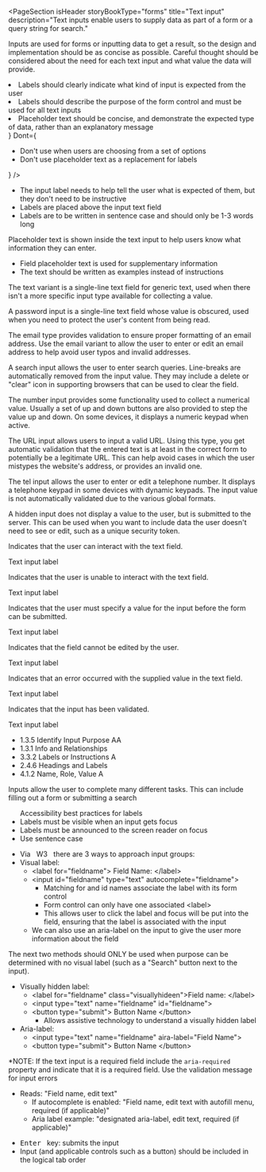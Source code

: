 
<PageSection
  isHeader
  storyBookType="forms"
  title="Text input"
  description="Text inputs enable users to supply data as part of a form or a query string for search."
></PageSection>

<PageSection title="Usage">
  <p>
    Inputs are used for forms or inputting data to get a result, so the design and implementation
    should be as concise as possible. Careful thought should be considered about the need for each
    text input and what value the data will provide.
  </p>
</PageSection>

<PageSection title="Best practices">
  <BestPractices
    Do={
      <ul>
        <li>Labels should clearly indicate what kind of input is expected from the user</li>
        <li>
          Labels should describe the purpose of the form control and must be used for all text
          inputs
        </li>
        <li>
          Placeholder text should be concise, and demonstrate the expected type of data, rather than
          an explanatory message
        </li>
      </ul>
    }
    Dont={
      <ul>
        <li>Don't use when users are choosing from a set of options</li>
        <li>Don't use placeholder text as a replacement for labels</li>
      </ul>
    }
  />
</PageSection>

<PageSection title="Content guidelines">
  <PageSection subSectionLevel={1} title="Labels">
    <ul>
      <li>
        The input label needs to help tell the user what is expected of them, but they don't need to
        be instructive
      </li>
      <li>Labels are placed above the input text field</li>
      <li>Labels are to be written in sentence case and should only be 1-3 words long</li>
    </ul>
  </PageSection>
  <PageSection subSectionLevel={1} title="Placeholder text">
    <p>
      Placeholder text is shown inside the text input to help users know what information they can
      enter.
    </p>
    <ul>
      <li>Field placeholder text is used for supplementary information</li>
      <li>The text should be written as examples instead of instructions</li>
    </ul>
  </PageSection>
</PageSection>

<PageSection title="Variants">
  <PageSection subSectionLevel={1} title="Text">
    <p>
      The text variant is a single-line text field for generic text, used when there isn't a more
      specific input type available for collecting a value.
    </p>
    <Canvas>
      <PharosTextInput type="text" placeholder="text"></PharosTextInput>
    </Canvas>
  </PageSection>
  <PageSection subSectionLevel={1} title="Password">
    <p>
      A password input is a single-line text field whose value is obscured, used when you need to
      protect the user's content from being read.
    </p>
    <Canvas>
      <PharosTextInput type="password" value="password"></PharosTextInput>
    </Canvas>
  </PageSection>
  <PageSection subSectionLevel={1} title="Email">
    <p>
      The email type provides validation to ensure proper formatting of an email address. Use the
      email variant to allow the user to enter or edit an email address to help avoid user typos and
      invalid addresses.
    </p>
    <Canvas>
      <PharosTextInput type="email" value="name@provider.com"></PharosTextInput>
    </Canvas>
  </PageSection>
  <PageSection subSectionLevel={1} title="Search">
    <p>
      A search input allows the user to enter search queries. Line-breaks are automatically removed
      from the input value. They may include a delete or "clear" icon in supporting browsers that
      can be used to clear the field.
    </p>
    <Canvas>
      <PharosTextInput type="search" value="my query"></PharosTextInput>
    </Canvas>
  </PageSection>
  <PageSection subSectionLevel={1} title="Number">
    <p>
      The number input provides some functionality used to collect a numerical value. Usually a set
      of up and down buttons are also provided to step the value up and down. On some devices, it
      displays a numeric keypad when active.
    </p>
    <Canvas>
      <PharosTextInput type="number" value="1234"></PharosTextInput>
    </Canvas>
  </PageSection>
  <PageSection subSectionLevel={1} title="URL">
    <p>
      The URL input allows users to input a valid URL. Using this type, you get automatic validation
      that the entered text is at least in the correct form to potentially be a legitimate URL. This
      can help avoid cases in which the user mistypes the website's address, or provides an invalid
      one.
    </p>
    <Canvas>
      <PharosTextInput type="url" value="https://pharos.jstor.org/"></PharosTextInput>
    </Canvas>
  </PageSection>
  <PageSection subSectionLevel={1} title="Tel">
    <p>
      The tel input allows the user to enter or edit a telephone number. It displays a telephone
      keypad in some devices with dynamic keypads. The input value is not automatically validated
      due to the various global formats.
    </p>
    <Canvas>
      <PharosTextInput type="tel" value="9999999999"></PharosTextInput>
    </Canvas>
  </PageSection>
  <PageSection subSectionLevel={1} title="Hidden">
    <p>
      A hidden input does not display a value to the user, but is submitted to the server. This can
      be used when you want to include data the user doesn't need to see or edit, such as a unique
      security token.
    </p>
    <Canvas>
      <PharosTextInput type="hidden" value="HiddenValue"></PharosTextInput>
    </Canvas>
  </PageSection>
</PageSection>

<PageSection title="State">
  <PageSection subSectionLevel={1} title="Default">
    <p>Indicates that the user can interact with the text field.</p>
    <Canvas>
      <PharosTextInput>
        <span slot="label">Text input label</span>
      </PharosTextInput>
    </Canvas>
  </PageSection>
  <PageSection subSectionLevel={1} title="Disabled">
    <p>Indicates that the user is unable to interact with the text field.</p>
    <Canvas>
      <PharosTextInput disabled>
        <span slot="label">Text input label</span>
      </PharosTextInput>
    </Canvas>
  </PageSection>
  <PageSection subSectionLevel={1} title="Required">
    <p>
      Indicates that the user must specify a value for the input before the form can be submitted.
    </p>
    <Canvas>
      <PharosTextInput required>
        <span slot="label">Text input label</span>
      </PharosTextInput>
    </Canvas>
  </PageSection>
  <PageSection subSectionLevel={1} title="Read-only">
    <p>Indicates that the field cannot be edited by the user.</p>
    <Canvas>
      <PharosTextInput readonly>
        <span slot="label">Text input label</span>
      </PharosTextInput>
    </Canvas>
  </PageSection>
  <PageSection subSectionLevel={1} title="Error">
    <p>Indicates that an error occurred with the supplied value in the text field.</p>
    <Canvas>
      <PharosTextInput required invalidated message="This field is required">
        <span slot="label">Text input label</span>
      </PharosTextInput>
    </Canvas>
  </PageSection>
  <PageSection subSectionLevel={1} title="Validated">
    <p>Indicates that the input has been validated.</p>
    <Canvas>
      <PharosTextInput required value="I have text" validated>
        <span slot="label">Text input label</span>
      </PharosTextInput>
    </Canvas>
  </PageSection>
</PageSection>

<PageSection title="Accessibility">
  <PageSection subSectionLevel={1} title="Relevant WCAG guidelines">
    <ul>
      <li>
        <PharosLink href="https://www.w3.org/WAI/WCAG21/Understanding/identify-input-purpose">
          1.3.5 Identify Input Purpose AA
        </PharosLink>
      </li>
      <li>
        <PharosLink href="https://www.w3.org/WAI/WCAG21/Understanding/info-and-relationships.html">
          1.3.1 Info and Relationships
        </PharosLink>
      </li>
      <li>
        <PharosLink href="https://www.w3.org/WAI/WCAG21/Understanding/labels-or-instructions">
          3.3.2 Labels or Instructions A
        </PharosLink>
      </li>
      <li>
        <PharosLink href="https://www.w3.org/WAI/WCAG21/Understanding/headings-and-labels.html">
          2.4.6 Headings and Labels
        </PharosLink>
      </li>
      <li>
        <PharosLink href="https://www.w3.org/WAI/WCAG21/Understanding/name-role-value">
          4.1.2 Name, Role, Value A
        </PharosLink>
      </li>
    </ul>
  </PageSection>
  <PageSection subSectionLevel={1} title="Importance">
    Inputs allow the user to complete many different tasks. This can include filling out a form or
    submitting a search
  </PageSection>
  <ul>
    <PharosHeading level={'3'} preset={'2'}>
      Accessibility best practices for labels
    </PharosHeading>
    <li>Labels must be visible when an input gets focus</li>
    <li>Labels must be announced to the screen reader on focus</li>
    <li>Use sentence case</li>
  </ul>
  <PageSection subSectionLevel={1} title="Code expectations">
    <ul>
      <li>
        Via &nbsp;
        <PharosLink href="https://www.w3.org/WAI/tutorials/forms/labels/">W3</PharosLink>
        &nbsp; there are 3 ways to approach input groups:
      </li>
      <li>
        Visual label:
        <ul>
          <li> &lt;label for="fieldname"&gt; Field Name: &lt;/label&gt; </li>
          <li>
            &lt;input id="fieldname" type="text" autocomplete="fieldname"&gt;
            <ul>
              <li> Matching for and id names associate the label with its form control </li>
              <li> Form control can only have one associated &lt;label&gt; </li>
              <li>
                This allows user to click the label and focus will be put into the field, ensuring
                that the label is associated with the input
              </li>
            </ul>
          </li>
          <li>
            We can also use an aria-label on the input to give the user more information about the
            field
          </li>
        </ul>
      </li>
    </ul>
    The next two methods should ONLY be used when purpose can be determined with no visual label (such
    as a "Search" button next to the input).
    <ul>
      <li>
        Visually hidden label:
        <ul>
          <li> &lt;label for="fieldname" class="visuallyhideen"&gt;Field name: &lt;/label&gt; </li>
          <li> &lt;input type="text" name="fieldname" id="fieldname"&gt; </li>
          <li>
            &lt;button type="submit"&gt; Button Name &lt;/button&gt;
            <ul>
              <li>Allows assistive technology to understand a visually hidden label</li>
            </ul>
          </li>
        </ul>
      </li>
      <li>
        Aria-label:
        <ul>
          <li> &lt;input type="text" name="fieldname" aira-label="Field Name"&gt; </li>
          <li> &lt;button type="submit"&gt; Button Name &lt;/button&gt; </li>
        </ul>
      </li>
    </ul>
    *NOTE: If the text input is a required field include the <code>aria-required</code> property and
    indicate that it is a required field. Use the validation message for input errors
  </PageSection>
  <PageSection subSectionLevel={1} title="Expected actions">
    <PageSection subSectionLevel={2} title="Screen reader">
      <ul>
        <li>
          Reads: "Field name, edit text"
          <ul>
            <li>
              If autocomplete is enabled: "Field name, edit text with autofill menu, required (if
              applicable)"
            </li>
            <li>
              Aria label example: "designated aria-label, edit text, required (if applicable)"
            </li>
          </ul>
        </li>
      </ul>
    </PageSection>
    <PageSection subSectionLevel={2} title="Keyboard">
      <ul>
        <li>
          <kbd>Enter</kbd> &nbsp; key: submits the input
        </li>
        <li>
          Input (and applicable controls such as a button) should be included in the logical tab
          order
        </li>
      </ul>
    </PageSection>
  </PageSection>
</PageSection>
